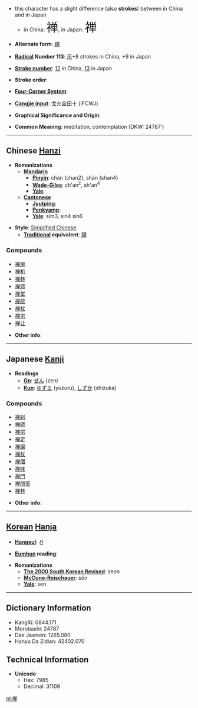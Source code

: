 *this character has a slight difference (also '''strokes''') between in China and in Japan
**in China: <font size="6"><font lang="zh">禅</font></font>, in Japan: <font size="6"><font lang="ja">禅</font></font>

* '''Alternate form''': [[禪]]

* '''[[Wiktionary:Chinese radical index| Radical]] Number 113''': [[Wiktionary:Chinese radical index 示|示]]+8 strokes in China, +9 in Japan

* '''[[Wiktionary:Chinese total strokes index|Stroke number]]''': [[Wiktionary:Chinese total strokes index 12|12]] in China, [[Wiktionary:Chinese total strokes index 13|13]] in Japan

* '''Stroke order''': 

* '''[[Wiktionary:Chinese four corner index|Four-Corner System]]''': 

* '''[[Wiktionary:Chinese Cangjie index|Cangjie input]]''': 戈火金田十 (IFCWJ)

* '''Graphical Significance and Origin''': 

* '''Common Meaning''': meditation, contemplation (DKW: 24787')

----

== Chinese [[Hanzi]] ==

* '''Romanizations'''
** '''[[Mandarin]]'''
*** '''[[Pinyin]]''': chán (chan2), shàn (shan4)
*** '''[[Wade-Giles]]''': ch'an<sup>2</sup>, sh'an<sup>4</sup>
*** '''[[Yale]]''': 
** '''[[Cantonese]]'''
*** '''[[Jyutping]]''':
*** '''[[Penkyamp]]''': 
*** '''[[Yale]]''': sim3, sin4 sin6

* '''Style''': [[Simplified Chinese]] 
** '''[[Traditional Chinese|Traditional]] equivalent''': [[禪]]

===Compounds===
*[[禅房]]
*[[禅机]]
*[[禅林]]
*[[禅师]]
*[[禅堂]]
*[[禅院]]
*[[禅杖]]
*[[禅宗]]
*[[禅让]]

* '''Other info''': 

----

== Japanese [[Kanji]] ==

* '''Readings'''
** '''[[On]]''': [[ぜん]] (zen)
** '''[[Kun]]''': [[ゆずる]] (yuzuru), [[しずか]] (shizuka)

===Compounds===
*[[禅刹]]
*[[禅師]]
*[[禅宗]]
*[[禅定]]
*[[禅譲]]
*[[禅杖]]
*[[禅僧]]
*[[禅味]]
*[[禅門]]
*[[禅問答]]
*[[禅林]]

* '''Other info''':  

----

== [[Korean]] [[Hanja]] ==

* '''[[Hangeul]]''': 선

* '''[[Eumhun]] reading''': 

* '''Romanizations'''
** '''[[The 2000 South Korean Revised Romanization|The 2000 South Korean Revised]]''': seon
** '''[[McCune-Reischauer]]''': sŏn
** '''[[Yale]]''': sen

----

== Dictionary Information ==

* KangXi: 0844.171
* Morobashi: 24787
* Dae Jaweon: 1265.080
* Hanyu Da Zidian: 42402.070

== Technical Information ==

* '''Unicode''':
** Hex: 7985
** Decimal: 31109

[[pl:禅]]